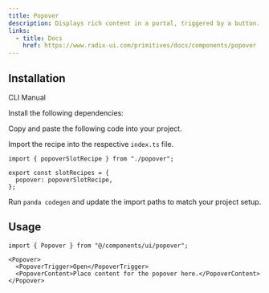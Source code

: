 ```yaml
---
title: Popover
description: Displays rich content in a portal, triggered by a button.
links:
  - title: Docs
    href: https://www.radix-ui.com/primitives/docs/components/popover
---
```


<ComponentPreview name="popover-demo" />

## Installation

<InstallationTabs>

<TabsList>
  <TabsTrigger value="cli">CLI</TabsTrigger>
  <TabsTrigger value="manual">Manual</TabsTrigger>
</TabsList>

<TabsContent value="cli">

<PackageRunner command="nore-ui@latest add popover" />

</TabsContent>

<TabsContent value="manual">

<Steps>

<Step>Install the following dependencies:</Step>

<PackageInstaller name="@radix-ui/react-popover" />

<Step>Copy and paste the following code into your project.</Step>

<ComponentSource name="popover.ts" type="slot-recipe" />

<ComponentSource name="popover.tsx" type="component" />

<Step>Import the recipe into the respective `index.ts` file.</Step>

```tsx
import { popoverSlotRecipe } from "./popover";

export const slotRecipes = {
  popover: popoverSlotRecipe,
};
```

<Step>Run `panda codegen` and update the import paths to match your project setup.</Step>

</Steps>

</TabsContent>

</InstallationTabs>

## Usage

```tsx
import { Popover } from "@/components/ui/popover";
```

```tsx
<Popover>
  <PopoverTrigger>Open</PopoverTrigger>
  <PopoverContent>Place content for the popover here.</PopoverContent>
</Popover>
```
